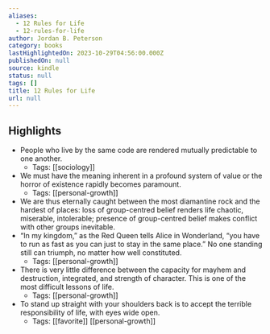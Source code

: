 ```yaml
---
aliases:
  - 12 Rules for Life
  - 12-rules-for-life
author: Jordan B. Peterson
category: books
lastHighlightedOn: 2023-10-29T04:56:00.000Z
publishedOn: null
source: kindle
status: null
tags: []
title: 12 Rules for Life
url: null
---
```

## Highlights

- People who live by the same code are rendered mutually predictable to one another.
    - Tags: [[sociology]]
- We must have the meaning inherent in a profound system of value or the horror of existence rapidly becomes paramount.
    - Tags: [[personal-growth]]
- We are thus eternally caught between the most diamantine rock and the hardest of places: loss of group-centred belief renders life chaotic, miserable, intolerable; presence of group-centred belief makes conflict with other groups inevitable.
- “In my kingdom,” as the Red Queen tells Alice in Wonderland, “you have to run as fast as you can just to stay in the same place.” No one standing still can triumph, no matter how well constituted.
    - Tags: [[personal-growth]]
- There is very little difference between the capacity for mayhem and destruction, integrated, and strength of character. This is one of the most difficult lessons of life.
    - Tags: [[personal-growth]]
- To stand up straight with your shoulders back is to accept the terrible responsibility of life, with eyes wide open.
    - Tags: [[favorite]] [[personal-growth]]
